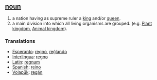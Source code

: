 == [[noun]] ==
#a nation having as supreme ruler a [[king]] and/or [[queen]].
#a main division into which all living organisms are grouped. (e.g. [[Plant kingdom]], [[Animal kingdom]]).

=== Translations ===
*[[Esperanto]]: [[regno]], [[reĝlando]] 
*[[Interlingua]]: [[regno]]
*[[Latin]]: [[regnum]]
*[[Spanish]]: [[reino]]
*[[Volapük]]: [[regän]]
